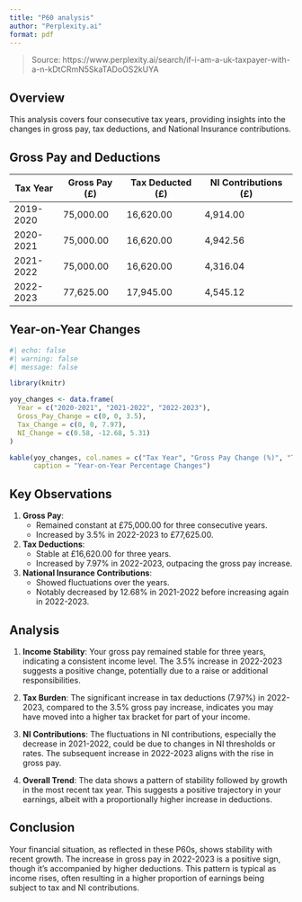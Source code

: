 ```yaml
---
title: "P60 analysis"
author: "Perplexity.ai"
format: pdf
---
```


>Source: https://www.perplexity.ai/search/if-i-am-a-uk-taxpayer-with-a-n-kDtCRmN5SkaTADoOS2kUYA

## Overview

This analysis covers four consecutive tax years, providing insights into the changes in gross pay, tax deductions, and National Insurance contributions.

## Gross Pay and Deductions

| Tax Year   | Gross Pay (£) | Tax Deducted (£) | NI Contributions (£) |
|------------|---------------|-------------------|----------------------|
| 2019-2020  | 75,000.00     | 16,620.00         | 4,914.00             |
| 2020-2021  | 75,000.00     | 16,620.00         | 4,942.56             |
| 2021-2022  | 75,000.00     | 16,620.00         | 4,316.04             |
| 2022-2023  | 77,625.00     | 17,945.00         | 4,545.12             |

## Year-on-Year Changes

```r
#| echo: false
#| warning: false
#| message: false

library(knitr)

yoy_changes <- data.frame(
  Year = c("2020-2021", "2021-2022", "2022-2023"),
  Gross_Pay_Change = c(0, 0, 3.5),
  Tax_Change = c(0, 0, 7.97),
  NI_Change = c(0.58, -12.68, 5.31)
)

kable(yoy_changes, col.names = c("Tax Year", "Gross Pay Change (%)", "Tax Change (%)", "NI Change (%)"),
      caption = "Year-on-Year Percentage Changes")
```

## Key Observations

1. **Gross Pay**: 
   - Remained constant at £75,000.00 for three consecutive years.
   - Increased by 3.5% in 2022-2023 to £77,625.00.

2. **Tax Deductions**:
   - Stable at £16,620.00 for three years.
   - Increased by 7.97% in 2022-2023, outpacing the gross pay increase.

3. **National Insurance Contributions**:
   - Showed fluctuations over the years.
   - Notably decreased by 12.68% in 2021-2022 before increasing again in 2022-2023.

## Analysis

1. **Income Stability**: Your gross pay remained stable for three years, indicating a consistent income level. The 3.5% increase in 2022-2023 suggests a positive change, potentially due to a raise or additional responsibilities.

2. **Tax Burden**: The significant increase in tax deductions (7.97%) in 2022-2023, compared to the 3.5% gross pay increase, indicates you may have moved into a higher tax bracket for part of your income.

3. **NI Contributions**: The fluctuations in NI contributions, especially the decrease in 2021-2022, could be due to changes in NI thresholds or rates. The subsequent increase in 2022-2023 aligns with the rise in gross pay.

4. **Overall Trend**: The data shows a pattern of stability followed by growth in the most recent tax year. This suggests a positive trajectory in your earnings, albeit with a proportionally higher increase in deductions.

## Conclusion

Your financial situation, as reflected in these P60s, shows stability with recent growth. The increase in gross pay in 2022-2023 is a positive sign, though it's accompanied by higher deductions. This pattern is typical as income rises, often resulting in a higher proportion of earnings being subject to tax and NI contributions.
